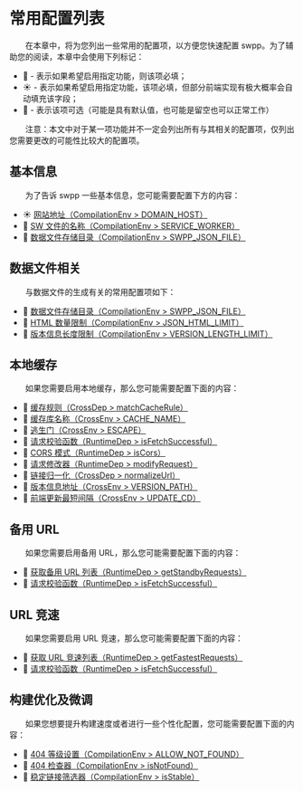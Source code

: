 # 常用配置列表

&emsp;&emsp;在本章中，将为您列出一些常用的配置项，以方便您快速配置 swpp。为了辅助您的阅读，本章中会使用下列标记：

+ 🌟 - 表示如果希望启用指定功能，则该项必填；
+ ☀️ - 表示如果希望启用指定功能，该项必填，但部分前端实现有极大概率会自动填充该字段；
+ 🌙 - 表示该项可选（可能是具有默认值，也可能是留空也可以正常工作）

&emsp;&emsp;注意：本文中对于某一项功能并不一定会列出所有与其相关的配置项，仅列出您需要更改的可能性比较大的配置项。

## 基本信息

&emsp;&emsp;为了告诉 swpp 一些基本信息，您可能需要配置下方的内容：

+ ☀️ [网站地址（CompilationEnv > DOMAIN_HOST）](/config/compilation_env#domain_host)
+ 🌙 [SW 文件的名称（CompilationEnv > SERVICE_WORKER）](/config/compilation_env#service_worker)
+ 🌙 [数据文件存储目录（CompilationEnv > SWPP_JSON_FILE）](/config/compilation_env#swpp_json_file)

## 数据文件相关

&emsp;&emsp;与数据文件的生成有关的常用配置项如下：

+ 🌙 [数据文件存储目录（CompilationEnv > SWPP_JSON_FILE）](/config/compilation_env#swpp_json_file)
+ 🌙 [HTML 数量限制（CompilationEnv > JSON_HTML_LIMIT）](/config/compilation_env#json_html_limit)
+ 🌙 [版本信息长度限制（CompilationEnv > VERSION_LENGTH_LIMIT）](/config/compilation_env#version_length_limit)

## 本地缓存

&emsp;&emsp;如果您需要启用本地缓存，那么您可能需要配置下面的内容：

+ 🌟 [缓存规则（CrossDep > matchCacheRule）](/config/cross_dep#matchcacherule)
+ 🌙 [缓存库名称（CrossEnv > CACHE_NAME）](/config/cross_env#cache_name)
+ 🌙 [逃生门（CrossEnv > ESCAPE）](/config/cross_env#escape)
+ 🌙 [请求校验函数（RuntimeDep > isFetchSuccessful）](/config/runtime_dep#isfetchsuccessful)
+ 🌙 [CORS 模式（RuntimeDep > isCors）](/config/runtime_dep#iscors)
+ 🌙 [请求修改器（RuntimeDep > modifyRequest）](/config/runtime_dep#modifyrequest)
+ 🌙 [链接归一化（CrossDep > normalizeUrl）](/config/cross_dep#normalizeurl)
+ 🌙 [版本信息地址（CrossEnv > VERSION_PATH）](/config/cross_env#version_path)
+ 🌙 [前端更新最短间隔（CrossEnv > UPDATE_CD）](/config/cross_env#update_cd)

## 备用 URL

&emsp;&emsp;如果您需要启用备用 URL，那么您可能需要配置下面的内容：

+ 🌟 [获取备用 URL 列表（RuntimeDep > getStandbyRequests）](/config/runtime_dep#getstandbyrequests)
+ 🌙 [请求校验函数（RuntimeDep > isFetchSuccessful）](/config/runtime_dep#isfetchsuccessful)

## URL 竞速

&emsp;&emsp;如果您需要启用 URL 竞速，那么您可能需要配置下面的内容：

+ 🌟 [获取 URL 竞速列表（RuntimeDep > getFastestRequests）](/config/runtime_dep#getfastestrequests)
+ 🌙 [请求校验函数（RuntimeDep > isFetchSuccessful）](/config/runtime_dep#isfetchsuccessful)

## 构建优化及微调

&emsp;&emsp;如果您想要提升构建速度或者进行一些个性化配置，您可能需要配置下面的内容：

+ 🌙 [404 等级设置（CompilationEnv > ALLOW_NOT_FOUND）](/config/compilation_env#allow_not_found)
+ 🌙 [404 检查器（CompilationEnv > isNotFound）](/config/compilation_env#isnotfound)
+ 🌙 [稳定链接筛选器（CompilationEnv > isStable）](/config/compilation_env#isstable)